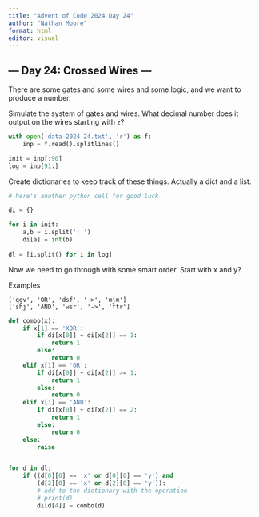 ```yaml
---
title: "Advent of Code 2024 Day 24"
author: "Nathan Moore"
format: html
editor: visual
---
```


## --- Day 24: Crossed Wires ---

There are some gates and some wires and some logic, and we want to produce a number.

Simulate the system of gates and wires. What decimal number does it output on the wires starting with `z`?

```python

with open('data-2024-24.txt', 'r') as f:
    inp = f.read().splitlines()

init = inp[:90]
log = inp[91:]

```

Create dictionaries to keep track of these things. Actually a dict and a list.

```python
# here's another python cell for good luck

di = {}

for i in init: 
    a,b = i.split(': ')
    di[a] = int(b)
    
dl = [i.split() for i in log]

```

Now we need to go through with some smart order. Start with x and y?

Examples

```         
['qgv', 'OR', 'dsf', '->', 'mjm'] 
['shj', 'AND', 'wsr', '->', 'ftr']
```

```python

def combo(x): 
    if x[1] == 'XOR': 
        if di[x[0]] + di[x[2]] == 1:
            return 1
        else: 
            return 0
    elif x[1] == 'OR':
        if di[x[0]] + di[x[2]] >= 1: 
            return 1
        else: 
            return 0
    elif x[1] == 'AND':
        if di[x[0]] + di[x[2]] == 2:
            return 1
        else: 
            return 0
    else: 
        raise


for d in dl: 
    if ((d[0][0] == 'x' or d[0][0] == 'y') and 
        (d[2][0] == 'x' or d[2][0] == 'y')):
        # add to the dictionary with the operation
        # print(d)
        di[d[4]] = combo(d)
    
```
